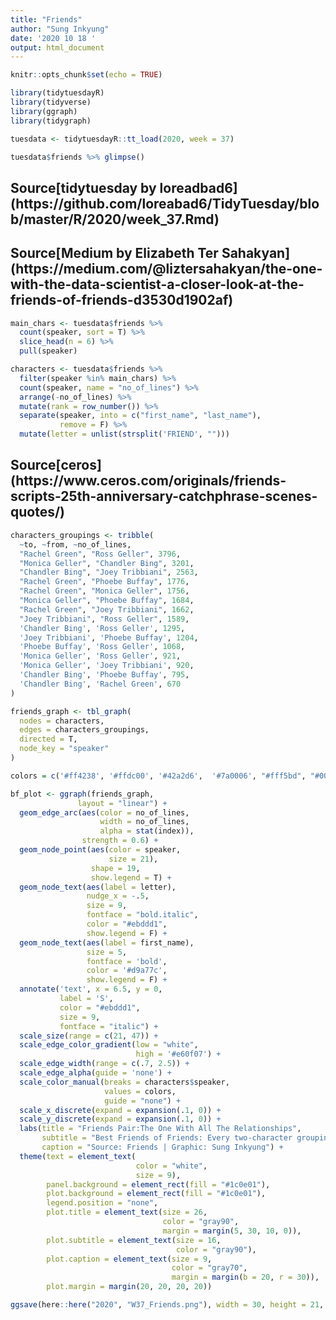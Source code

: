 ```yaml
---
title: "Friends"
author: "Sung Inkyung"
date: '2020 10 18 '
output: html_document
---
```


```r
knitr::opts_chunk$set(echo = TRUE)
```

```r
library(tidytuesdayR)
library(tidyverse)
library(ggraph)
library(tidygraph)
```


```r
tuesdata <- tidytuesdayR::tt_load(2020, week = 37)
```


```r
tuesdata$friends %>% glimpse()

```

## Source[tidytuesday by loreadbad6] (https://github.com/loreabad6/TidyTuesday/blob/master/R/2020/week_37.Rmd)
## Source[Medium by Elizabeth Ter Sahakyan] (https://medium.com/@liztersahakyan/the-one-with-the-data-scientist-a-closer-look-at-the-friends-of-friends-d3530d1902af)

```r
main_chars <- tuesdata$friends %>% 
  count(speaker, sort = T) %>% 
  slice_head(n = 6) %>% 
  pull(speaker)

characters <- tuesdata$friends %>% 
  filter(speaker %in% main_chars) %>% 
  count(speaker, name = "no_of_lines") %>% 
  arrange(-no_of_lines) %>% 
  mutate(rank = row_number()) %>% 
  separate(speaker, into = c("first_name", "last_name"), 
           remove = F) %>% 
  mutate(letter = unlist(strsplit('FRIEND', "")))
```
## Source[ceros] (https://www.ceros.com/originals/friends-scripts-25th-anniversary-catchphrase-scenes-quotes/)
```r
characters_groupings <- tribble(
  ~to, ~from, ~no_of_lines,
  "Rachel Green", "Ross Geller", 3796,
  "Monica Geller", "Chandler Bing", 3201,
  "Chandler Bing", "Joey Tribbiani", 2563,
  "Rachel Green", "Phoebe Buffay", 1776,
  "Rachel Green", "Monica Geller", 1756,
  "Monica Geller", "Phoebe Buffay", 1684,
  "Rachel Green", "Joey Tribbiani", 1662,
  "Joey Tribbiani", "Ross Geller", 1589,
  'Chandler Bing', 'Ross Geller', 1295,
  'Joey Tribbiani', 'Phoebe Buffay', 1204,
  'Phoebe Buffay', 'Ross Geller', 1068,
  'Monica Geller', 'Ross Geller', 921,
  'Monica Geller', 'Joey Tribbiani', 920,
  'Chandler Bing', 'Phoebe Buffay', 795,
  'Chandler Bing', 'Rachel Green', 670
)
```


```r
friends_graph <- tbl_graph(
  nodes = characters,
  edges = characters_groupings,
  directed = T,
  node_key = "speaker"
)
```


```r
colors = c('#ff4238', '#ffdc00', '#42a2d6',  '#7a0006', "#fff5bd", "#00007e")
```


```r

bf_plot <- ggraph(friends_graph, 
               layout = "linear") +
  geom_edge_arc(aes(color = no_of_lines, 
                    width = no_of_lines, 
                    alpha = stat(index)),
                strength = 0.6) +
  geom_node_point(aes(color = speaker, 
                      size = 21), 
                  shape = 19,
                  show.legend = T) +
  geom_node_text(aes(label = letter),
                 nudge_x = -.5,
                 size = 9,
                 fontface = "bold.italic",
                 color = "#ebddd1",
                 show.legend = F) +
  geom_node_text(aes(label = first_name), 
                 size = 5, 
                 fontface = 'bold',
                 color = '#d9a77c', 
                 show.legend = F) +
  annotate('text', x = 6.5, y = 0, 
           label = 'S', 
           color = "#ebddd1", 
           size = 9,
           fontface = "italic") +
  scale_size(range = c(21, 47)) +
  scale_edge_color_gradient(low = "white", 
                            high = '#e60f07') +
  scale_edge_width(range = c(.7, 2.5)) +
  scale_edge_alpha(guide = 'none') +
  scale_color_manual(breaks = characters$speaker,
                     values = colors,
                     guide = "none") +
  scale_x_discrete(expand = expansion(.1, 0)) +
  scale_y_discrete(expand = expansion(.1, 0)) +
  labs(title = "Friends Pair:The One With All The Relationships",
       subtitle = "Best Friends of Friends: Every two-character grouping possibility was taken into account and\nline thickness and gradient color represent the number of storylines shared between them.\n#1 Rachel + Ross, #2 Chandler + Monica, #3 Chandler + Joey; Joey and Pheobe tend to be\nhappy-go-lucky, self-directing as well as connected fairly tightly among them.",
       caption = "Source: Friends | Graphic: Sung Inkyung") +
  theme(text = element_text(
                            color = "white",
                            size = 9),
        panel.background = element_rect(fill = "#1c0e01"),
        plot.background = element_rect(fill = "#1c0e01"),
        legend.position = "none",
        plot.title = element_text(size = 26,
                                  color = "gray90",
                                  margin = margin(5, 30, 10, 0)),
        plot.subtitle = element_text(size = 16,
                                     color = "gray90"),
        plot.caption = element_text(size = 9,
                                    color = "gray70",
                                    margin = margin(b = 20, r = 30)),
        plot.margin = margin(20, 20, 20, 20))

ggsave(here::here("2020", "W37_Friends.png"), width = 30, height = 21, units = "cm")

```

